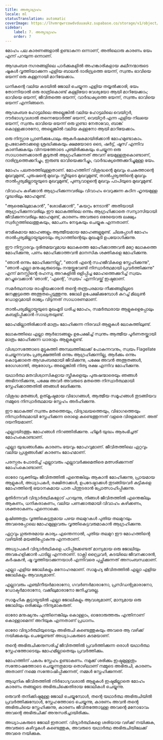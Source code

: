 ```yaml
---
title: അത്യാഗ്രഹം
locale: ml
statusTranslation: automatic
coverImage: https://lhvmrqwrcowdvduuaukz.supabase.co/storage/v1/object/public/strapi-uploads/small_cover-educacion-fundamental.webp-2d51a7828a2b1309555be27f7e2a61a0.webp
sidebar:
    label: 7. അത്യാഗ്രഹം
    order: 7
---
```

മോഹം പല കാരണങ്ങളാൽ ഉണ്ടാകുന്ന ഒന്നാണ്, അതിലൊരു കാരണം ഭയം എന്ന് പറയുന്ന ഒന്നാണ്.

ആഢംബര നഗരങ്ങളിലെ പാർക്കുകളിൽ അഹങ്കാരികളായ കുലീനന്മാരുടെ ഷൂകൾ വൃത്തിയാക്കുന്ന എളിയ ബാലൻ ദാരിദ്ര്യത്തെ ഭയന്ന്, സ്വന്തം ഭാവിയെ ഭയന്ന് ഒരു കള്ളനായി മാറിയേക്കാം.

ധനികന്റെ വലിയ കടയിൽ ജോലി ചെയ്യുന്ന എളിയ തയ്യൽക്കാരി, ഭയം തോന്നിയാൽ ഒരു രാത്രികൊണ്ട് കള്ളിയോ വേശ്യയോ ആയി മാറിയേക്കാം; ഭാവിയെ ഭയന്ന്, ജീവിതത്തെ ഭയന്ന്, വാർദ്ധക്യത്തെ ഭയന്ന്, സ്വന്തം ഭാവിയെ ഭയന്ന് എന്നിങ്ങനെ.

ആഢംബര ഹോട്ടലിലെ അല്ലെങ്കിൽ വലിയ ഹോട്ടലിലെ വെയിറ്റർ, ദൗർഭാഗ്യവശാൽ തന്നെയോർത്ത് ഭയന്ന്, വെയിറ്റർ എന്ന എളിയ നിലയെ ഭയന്ന്, സ്വന്തം ഭാവിയെ ഭയന്ന് ഒരു ഗുണ്ടാ നേതാവോ, ബാങ്ക് കൊള്ളക്കാരനോ, അല്ലെങ്കിൽ വലിയ കള്ളനോ ആയി മാറിയേക്കാം.

ഒരു നിസ്സാര പ്രാണിക്കുപോലും ആകർഷകമായിരിക്കാൻ മോഹമുണ്ടാകാം. ഉപഭോക്താക്കളെ ശ്രദ്ധിക്കുകയും ക്ഷമയോടെ ടൈ, ഷർട്ട്, ഷൂസ് എന്നിവ കാണിക്കുകയും വിനയത്തോടെ പുഞ്ചിരിക്കുകയും ചെയ്യുന്ന ഒരു സാധാരണക്കാരൻ കൂടുതൽ ആഗ്രഹിക്കുന്നത് അവന് ഭയമുള്ളതുകൊണ്ടാണ്, ദാരിദ്ര്യത്തെക്കുറിച്ചും, ഇരുണ്ട ഭാവിയെക്കുറിച്ചും, വാർദ്ധക്യത്തെക്കുറിച്ചുമുള്ള ഭയം.

മോഹം പലതരത്തിലുള്ളതാണ്. മോഹത്തിന് വിശുദ്ധന്റെ മുഖവും ചെകുത്താന്റെ മുഖവുമുണ്ട്, പുരുഷന്റെ മുഖവും സ്ത്രീയുടെ മുഖവുമുണ്ട്, താൽപ്പര്യത്തിന്റെ മുഖവും താൽപ്പര്യമില്ലായ്മയുടെ മുഖവുമുണ്ട്, പുണ്യവാളന്റെ മുഖവും പാപിയുടെ മുഖവുമുണ്ട്.

വിവാഹം കഴിക്കാൻ ആഗ്രഹിക്കുന്നവരിലും വിവാഹം വെറുക്കുന്ന കഠിന ഹൃദയമുള്ള വൃദ്ധരിലും മോഹമുണ്ട്.

"ആരെങ്കിലുമാകാൻ", "ശോഭിക്കാൻ", "കയറ്റം നേടാൻ" അതിയായി ആഗ്രഹിക്കുന്നവരിലും ഈ ലോകത്തിലെ ഒന്നും ആഗ്രഹിക്കാതെ സന്യാസിയായി ജീവിക്കുന്നവരിലും മോഹമുണ്ട്, കാരണം അവരുടെ ഒരേയൊരു ലക്ഷ്യം സ്വർഗ്ഗത്തിലെത്തുകയും, മോചനം നേടുകയും ചെയ്യുക എന്നതാണ്.

ഭൗമികമായ മോഹങ്ങളും ആത്മീയമായ മോഹങ്ങളുമുണ്ട്. ചിലപ്പോൾ മോഹം താൽപ്പര്യമില്ലായ്മയുടെയും ത്യാഗത്തിന്റെയും മുഖംമൂടി ഉപയോഗിക്കുന്നു.

ഈ നിസ്സാരവും ദുരിതമയവുമായ ലോകത്തെ മോഹിക്കാത്തവൻ മറ്റേ ലോകത്തെ മോഹിക്കുന്നു, പണം മോഹിക്കാത്തവൻ മാനസിക ശക്തികളെ മോഹിക്കുന്നു.

"ഞാൻ ഒന്നും മോഹിക്കുന്നില്ല", "ഞാൻ എന്റെ സഹജീവികളെ സ്നേഹിക്കുന്നു", "ഞാൻ എല്ലാ മനുഷ്യരുടെയും നന്മയ്ക്കുവേണ്ടി നിസ്വാർത്ഥമായി പ്രവർത്തിക്കുന്നു" എന്ന് മനസ്സിന്റെ രഹസ്യ അറകളിൽ ഒളിപ്പിച്ച മോഹത്തെക്കുറിച്ച് സ്വയം മറച്ചുവെക്കാൻ 'ഞാൻ', 'എന്റെ', 'സ്വയം' എന്നിവയ്ക്ക് ഇഷ്ടമാണ്.

സമർത്ഥനായ രാഷ്ട്രീയക്കാരൻ തൻ്റെ തന്ത്രപരമായ നീക്കങ്ങളിലൂടെ ജനക്കൂട്ടത്തെ അത്ഭുതപ്പെടുത്തുന്നു. ജോലി ഉപേക്ഷിക്കുമ്പോൾ കുറച്ച് മില്യൺ ഡോളറുമായി രാജ്യം വിടുന്നത് സാധാരണമാണ്.

താൽപര്യമില്ലായ്മയുടെ മുഖംമൂടി ധരിച്ച മോഹം, സമർത്ഥരായ ആളുകളെപ്പോലും കബളിപ്പിക്കാൻ സാധ്യതയുണ്ട്.

മോഹമില്ലാതിരിക്കാൻ മാത്രം മോഹിക്കുന്ന നിരവധി ആളുകൾ ലോകത്തിലുണ്ട്.

ലോകത്തിലെ എല്ലാ ആർഭാടങ്ങളും ഉപേക്ഷിച്ച് സ്വന്തം ആത്മീയ പൂർണതയ്ക്കായി മാത്രം മോഹിക്കുന്ന ധാരാളം ആളുകളുണ്ട്.

വിശ്വാസത്തോടെ മുട്ടുകുത്തി അമ്പലത്തിലേക്ക് പോകുന്നവനും, സ്വയം Flagellate ചെയ്യുന്നവനും പ്രത്യക്ഷത്തിൽ ഒന്നും ആഗ്രഹിക്കുന്നില്ല, ആർക്കും ഒന്നും കൊടുക്കാതെ ആഢംബരമായി ജീവിക്കുന്നു, പക്ഷേ അവൻ അത്ഭുതങ്ങൾ, രോഗശാന്തി, ആരോഗ്യം അല്ലെങ്കിൽ നിത്യ രക്ഷ എന്നിവ മോഹിക്കുന്നു.

യഥാർത്ഥ മതവിശ്വാസികളായ സ്ത്രീകളെയും പുരുഷന്മാരെയും ഞങ്ങൾ അഭിനന്ദിക്കുന്നു, പക്ഷേ അവർ അവരുടെ മതത്തെ നിസ്വാർത്ഥമായി സ്നേഹിക്കാത്തതിൽ ഞങ്ങൾ ഖേദിക്കുന്നു.

വിശുദ്ധ മതങ്ങൾ, ഉത്കൃഷ്ടമായ വിഭാഗങ്ങൾ, ആത്മീയ സമൂഹങ്ങൾ തുടങ്ങിയവ നമ്മുടെ നിസ്വാർത്ഥമായ സ്നേഹം അർഹിക്കുന്നു.

ഈ ലോകത്ത് സ്വന്തം മതത്തെയും, വിദ്യാലയത്തെയും, വിഭാഗത്തെയും നിസ്വാർത്ഥമായി സ്നേഹിക്കുന്ന ഒരാളെ കണ്ടെത്തുന്നത് വളരെ വിരളമാണ്. അത് ദയനീയമാണ്.

എല്ലായിടത്തും മോഹങ്ങൾ നിറഞ്ഞിരിക്കുന്നു. ഹിറ്റ്ലർ യുദ്ധം ആരംഭിച്ചത് മോഹംകൊണ്ടാണ്.

എല്ലാ യുദ്ധങ്ങൾക്കും കാരണം ഭയവും മോഹവുമാണ്. ജീവിതത്തിലെ ഏറ്റവും വലിയ പ്രശ്നങ്ങൾക്ക് കാരണം മോഹമാണ്.

പരസ്പരം പോരടിച്ച് എല്ലാവരും എല്ലാവർക്കുമെതിരെ മത്സരിക്കുന്നത് മോഹംകൊണ്ടാണ്.

ഓരോ വ്യക്തിയും ജീവിതത്തിൽ എന്തെങ്കിലും ആകാൻ മോഹിക്കുന്നു, പ്രായമായ ആളുകൾ, അധ്യാപകർ, രക്ഷിതാക്കൾ, ഉപദേഷ്ടാക്കൾ തുടങ്ങിയവർ കുട്ടികളെ മോഹത്തിന്റെ ഭയാനകമായ പാത പിന്തുടരാൻ പ്രോത്സാഹിപ്പിക്കുന്നു.

മുതിർന്നവർ വിദ്യാർത്ഥികളോട് പറയുന്നു, നിങ്ങൾ ജീവിതത്തിൽ എന്തെങ്കിലും ആകണം, ധനികരാകണം, വലിയ പണക്കാരുമായി വിവാഹം കഴിക്കണം, ശക്തരാകണം എന്നൊക്കെ.

മുഷിഞ്ഞതും വൃത്തികെട്ടതുമായ പഴയ തലമുറകൾ പുതിയ തലമുറയും അവരെപ്പോലെ മോഹമുള്ളവരും വൃത്തികെട്ടവരുമാകാൻ ആഗ്രഹിക്കുന്നു.

ഏറ്റവും ഗുരുതരമായ കാര്യം എന്തെന്നാൽ, പുതിയ തലമുറ ഈ മോഹത്തിന്റെ വഴിയിൽ മയങ്ങിപ്പോകുന്നു എന്നതാണ്.

അധ്യാപകർ വിദ്യാർത്ഥികളെ പഠിപ്പിക്കേണ്ടത് മാന്യമായ ഒരു ജോലിയും അവഹേളിക്കാൻ പാടില്ല എന്നതാണ്. ടാക്സി ഡ്രൈവർ, കടയിലെ ജീവനക്കാരൻ, കർഷകൻ, ഷൂ വൃത്തിയാക്കുന്നയാൾ എന്നിവരെ പുച്ഛിക്കുന്നത് അസംബന്ധമാണ്.

എല്ലാ എളിയ ജോലികളും മനോഹരമാണ്. സാമൂഹ്യ ജീവിതത്തിൽ എല്ലാ എളിയ ജോലികളും ആവശ്യമാണ്.

എല്ലാവരും എഞ്ചിനീയർമാരാനോ, ഗവർണർമാരാനോ, പ്രസിഡന്റുമാരാനോ, ഡോക്ടർമാരാനോ, വക്കീലുമാരാനോ ജനിച്ചവരല്ല.

സാമൂഹിക കൂട്ടായ്മയിൽ എല്ലാ ജോലികളും ആവശ്യമാണ്, മാന്യമായ ഒരു ജോലിയും ഒരിക്കലും നിന്ദ്യമാകരുത്.

ഓരോ മനുഷ്യനും എന്തിനെങ്കിലും കൊള്ളാം, ഓരോരുത്തരും എന്തിനാണ് കൊള്ളാമെന്ന് അറിയുക എന്നതാണ് പ്രധാനം.

ഓരോ വിദ്യാർത്ഥിയുടെയും അഭിരുചി കണ്ടെത്തുകയും അവരെ ആ വഴിക്ക് നയിക്കുകയും ചെയ്യേണ്ടത് അധ്യാപകരുടെ കടമയാണ്.

തന്റെ അഭിരുചിക്കനുസരിച്ച് ജീവിതത്തിൽ പ്രവർത്തിക്കുന്ന ഒരാൾ യഥാർത്ഥ സ്നേഹത്തോടെയും മോഹമില്ലാതെയും പ്രവർത്തിക്കും.

മോഹത്തിന് പകരം സ്നേഹം ഉണ്ടാകണം. നമുക്ക് ശരിക്കും ഇഷ്ടമുള്ളതും സന്തോഷത്തോടെ ചെയ്യുന്നതുമായ തൊഴിലാണ് നമ്മുടെ അഭിരുചി, കാരണം അതാണ് നമ്മെ സന്തോഷിപ്പിക്കുന്നത്, നമ്മൾ സ്നേഹിക്കുന്നത്.

ആധുനിക ജീവിതത്തിൽ നിർഭാഗ്യവശാൽ ആളുകൾ ഇഷ്ടമില്ലാതെ മോഹം കാരണം തങ്ങളുടെ അഭിരുചിക്കെതിരായ ജോലികൾ ചെയ്യുന്നു.

ഒരുവൻ തനിക്കിഷ്ടമുള്ള ജോലി ചെയ്യുമ്പോൾ, തന്റെ യഥാർത്ഥ അഭിരുചിയിൽ പ്രവർത്തിക്കുമ്പോൾ, സ്നേഹത്തോടെ ചെയ്യുന്നു, കാരണം അവൻ തന്റെ അഭിരുചിയെ സ്നേഹിക്കുന്നു, കാരണം ജീവിതത്തോടുള്ള അവന്റെ മനോഭാവം അവന്റെ അഭിരുചിക്ക് അനുസരിച്ചായിരിക്കും.

അധ്യാപകരുടെ ജോലി ഇതാണ്. വിദ്യാർത്ഥികളെ ശരിയായ വഴിക്ക് നയിക്കുക, അവരുടെ കഴിവുകൾ കണ്ടെത്തുക, അവരുടെ യഥാർത്ഥ അഭിരുചിയിലേക്ക് അവരെ നയിക്കുക.
